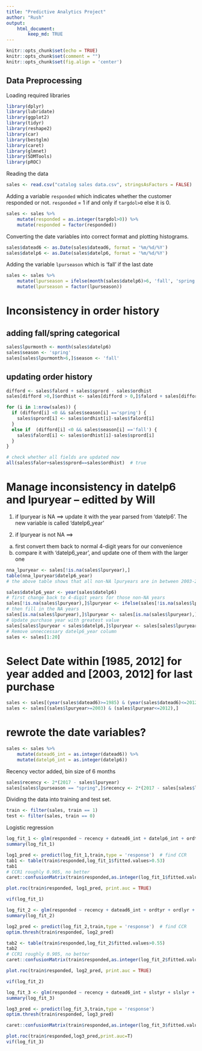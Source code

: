 ```yaml
---
title: "Predictive Analytics Project"
author: "Rush"
output: 
    html_document: 
        keep_md: TRUE
---
```


```r
knitr::opts_chunk$set(echo = TRUE)
knitr::opts_chunk$set(comment = "")
knitr::opts_chunk$set(fig.align = 'center')
```

## Data Preprocessing

Loading required libraries
```r
library(dplyr)
library(lubridate)
library(ggplot2)
library(tidyr)
library(reshape2)
library(car)
library(bestglm)
library(caret)
library(glmnet)
library(SDMTools)
library(pROC)
```

Reading the data
```r
sales <- read.csv("catalog sales data.csv", stringsAsFactors = FALSE)
```

Adding a variable `responded` which indicates whether the customer responded or not. `responded` = 1 if and only if `targdol>0` else it is 0.
```r
sales <- sales %>%
    mutate(responded = as.integer(targdol>0)) %>%
    mutate(responded = factor(responded))
```

Converting the date variables into correct format and plotting histograms.
```r
sales$datead6 <- as.Date(sales$datead6, format = '%m/%d/%Y')
sales$datelp6 <- as.Date(sales$datelp6, format = '%m/%d/%Y')
```

Adding the variable `lpurseason` which is 'fall' if the last date
```r
sales <- sales %>%
    mutate(lpurseason = ifelse(month(sales$datelp6)>6, 'fall', 'spring')) %>%
    mutate(lpurseason = factor(lpurseason)) 
```

# Inconsistency in order history
## adding fall/spring categorical
```r
sales$lpurmonth <- month(sales$datelp6)
sales$season <- 'spring'
sales[sales$lpurmonth>6,]$season <- 'fall'
```


## updating order history
```r
difford <- sales$falord + sales$sprord - sales$ordhist
sales[difford >0,]$ordhist <- sales[difford > 0,]$falord + sales[difford > 0,]$sprord

for (i in 1:nrow(sales)) {
  if (difford[i] <0 && sales$season[i] =='spring') {
    sales$sprord[i] <- sales$ordhist[i]-sales$falord[i]
  }
  else if  (difford[i] <0 && sales$season[i] =='fall') {
    sales$falord[i] <- sales$ordhist[i]-sales$sprord[i]
  }
}

# check whether all fields are updated now
all(sales$falor+sales$sprord==sales$ordhist)  # true

```

# Manage inconsistency in datelp6 and lpuryear -- editted by Will
1. if lpuryear is NA ==> update it with the year parsed from 'datelp6'. The new variable is called 'datelp6_year'

2. if lpuryear is not NA ==>
  a. first convert them back to normal 4-digit years for our convenience
  b. compare it with 'datelp6_year', and update one of them with the larger one
  
```r
nna_lpuryear <- sales[!is.na(sales$lpuryear),]
table(nna_lpuryear$datelp6_year)
# the above table shows that all non-NA lpuryears are in between 2003-2012

sales$datelp6_year <- year(sales$datelp6)
# first change back to 4-digit years for those non-NA years
sales[!is.na(sales$lpuryear),]$lpuryear <- ifelse(sales[!is.na(sales$lpuryear),]$lpuryear<3,as.integer(paste0('201',as.character(sales[!is.na(sales$lpuryear),]$lpuryear))),as.integer(paste0('200',as.character(sales[!is.na(sales$lpuryear),]$lpuryear))))
# then fill in the NA years
sales[is.na(sales$lpuryear),]$lpuryear <- sales[is.na(sales$lpuryear),]$datelp6_year
# Update purchase year with greatest value
sales[sales$lpuryear < sales$datelp6,]$lpuryear <- sales[sales$lpuryear < sales$datelp6,]$datelp6_year
# Remove unneccessary datelp6_year column
sales <- sales[1:20]
```

# Select Date within [1985, 2012] for year added and [2003, 2012] for last purchase
```r
sales <- sales[(year(sales$datead6)>=1985) & (year(sales$datead6)<=2012),]
sales <- sales[(sales$lpuryear>=2003) & (sales$lpuryear<=2012),]
```

# rewrote the date variables?
```r
sales <- sales %>%
    mutate(datead6_int = as.integer(datead6)) %>%
    mutate(datelp6_int = as.integer(datelp6))
```




<!-- **This was in the whole data. Verify this again for only the training data.** -->
<!-- Four observations have datead6 = 6/1/1931. The next nearest date is 1/1/1980. Therefore, these observations might be potential outliers. This is shown below.  -->

<!-- ```{r} -->
<!-- # the earliest date -->
<!-- sale[which(train$datead6<0),] -->
<!-- # there are only 4 dates before 1/1/1970 -->

<!-- # the earliest date after 1/1/1970 -->
<!-- sale[which(sales$datead6 == min(sales$datead6[sales$datead6>0])), ] -->
<!-- ``` -->

Recency vector added, bin size of 6 months
```r
sales$recency <- 2*(2017 - sales$lpuryear)
sales[sales$lpurseason == "spring",]$recency <- 2*(2017 - sales[sales$lpurseason == "spring",]$lpuryear) + 1
```

Dividing the data into training and test set.
```r
train <- filter(sales, train == 1)
test <- filter(sales, train == 0)
```


Logistic regression
```r
log_fit_1 <- glm(responded ~ recency + datead6_int + datelp6_int + ordtyr + ordlyr + ord2ago + ord3ago + falord + sprord, family = binomial, data = train)
summary(log_fit_1)
```
```r
log1_pred <- predict(log_fit_1,train,type = 'response')  # find CCR 
tab1 <- table(train$responded,log_fit_1$fitted.values>0.53)
tab1
# CCR1 roughly 0.905, no better
caret::confusionMatrix(train$responded,as.integer(log_fit_1$fitted.values>0.53))
```

```r
plot.roc(train$responded, log1_pred, print.auc = TRUE)
```

```r
vif(log_fit_1)
```

```r
log_fit_2 <- glm(responded ~ recency + datead6_int + ordtyr + ordlyr + ord2ago + ord3ago + falord + sprord + ordtyr*ordlyr + ordlyr*ord2ago + ord2ago*ord3ago, family = binomial, data = train)
summary(log_fit_2)
```

```r
log2_pred <- predict(log_fit_2,train,type = 'response')  # find CCR
optim.thresh(train$responded, log2_pred)
```

```r
tab2 <- table(train$responded,log_fit_2$fitted.values>0.55)
tab2
# CCR1 roughly 0.905, no better
caret::confusionMatrix(train$responded,as.integer(log_fit_2$fitted.values>0.55))
```

```r
plot.roc(train$responded, log2_pred, print.auc = TRUE)
```

```r
vif(log_fit_2)
```

```r
log_fit_3 <- glm(responded ~ recency + datead6_int + slstyr + slslyr + sls2ago + sls3ago + falord + sprord + slstyr*slslyr + slslyr*sls2ago + sls2ago*sls3ago, family = binomial, data = train)
summary(log_fit_3)
```

```r
log3_pred <- predict(log_fit_3,train,type = 'response')
optim.thresh(train$responded, log3_pred)
```

```r
caret::confusionMatrix(train$responded,as.integer(log_fit_3$fitted.values>0.55))
```


```r
plot.roc(train$responded,log3_pred,print.auc=T)
vif(log_fit_3)
```

